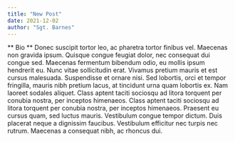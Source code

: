 ```yaml
---
title: "New Post"
date: 2021-12-02
author: "Sgt. Barnes"
---
```


** Bio **
Donec suscipit tortor leo, ac pharetra tortor finibus vel. Maecenas non gravida ipsum. Quisque congue feugiat dolor, nec consequat dui congue sed. Maecenas fermentum bibendum odio, eu mollis ipsum hendrerit eu. Nunc vitae sollicitudin erat. Vivamus pretium mauris et est cursus malesuada. Suspendisse et ornare nisi. Sed lobortis, orci et tempor fringilla, mauris nibh pretium lacus, at tincidunt urna quam lobortis ex. Nam laoreet sodales aliquet. Class aptent taciti sociosqu ad litora torquent per conubia nostra, per inceptos himenaeos. Class aptent taciti sociosqu ad litora torquent per conubia nostra, per inceptos himenaeos. Praesent eu cursus quam, sed luctus mauris. Vestibulum congue tempor dictum. Duis placerat neque a dignissim faucibus. Vestibulum efficitur nec turpis nec rutrum. Maecenas a consequat nibh, ac rhoncus dui.